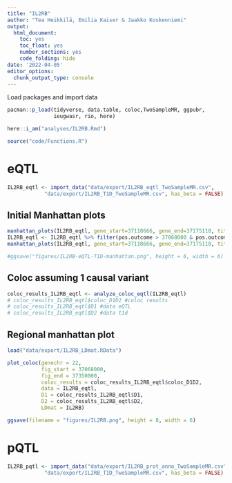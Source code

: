 ---
title: "IL2RB"
author: "Tea Heikkilä, Emilia Kaiser & Jaakko Koskenniemi"
output:
  html_document:
    toc: yes
    toc_float: yes
    number_sections: yes
    code_folding: hide
date: '2022-04-05'
editor_options: 
  chunk_output_type: console
---

Load packages and import data
```{r}
pacman::p_load(tidyverse, data.table, coloc,TwoSampleMR, ggpubr, 
               ieugwasr, rio, here)

here::i_am("analyses/IL2RB.Rmd")

source("code/Functions.R")
```


# eQTL

```{r}

IL2RB_eqtl <- import_data("data/export/IL2RB_eqtl_TwoSampleMR.csv",
            "data/export/IL2RB_T1D_TwoSampleMR.csv", has_beta = FALSE)

```

## Initial Manhattan plots
```{r}
manhattan_plots(IL2RB_eqtl, gene_start=37118666, gene_end=37175118, title = "IL2RB")
IL2RB_eqtl <- IL2RB_eqtl %>% filter(pos.outcome > 37068000 & pos.outcome < 37350000) 
manhattan_plots(IL2RB_eqtl, gene_start=37118666, gene_end=37175118, title = "IL2RB")

#ggsave("figures/IL2RB-eQTL-T1D-manhattan.png", height = 6, width = 6)

```

## Coloc assuming 1 causal variant
```{r}
coloc_results_IL2RB_eqtl <- analyze_coloc_eqtl(IL2RB_eqtl)
# coloc_results_IL2RB_eqtl$coloc_D1D2 #coloc results
# coloc_results_IL2RB_eqtl$D1 #data eQTL
# coloc_results_IL2RB_eqtl$D2 #data t1d

```

## Regional manhattan plot

```{r}

load("data/export/IL2RB_LDmat.RData")

plot_coloc(genechr = 22,
           fig_start = 37068000,
           fig_end = 37350000,
           coloc_results = coloc_results_IL2RB_eqtl$coloc_D1D2,
           data = IL2RB_eqtl,
           D1 = coloc_results_IL2RB_eqtl$D1,
           D2 = coloc_results_IL2RB_eqtl$D2,
           LDmat = IL2RB)

ggsave(filename = "figures/IL2RB.png", height = 8, width = 6)
```

# pQTL

```{r}
IL2RB_pqtl <- import_data("data/export/IL2RB_prot_anno_TwoSampleMR.csv",
            "data/export/IL2RB_T1D_TwoSampleMR.csv", has_beta = FALSE)

```



